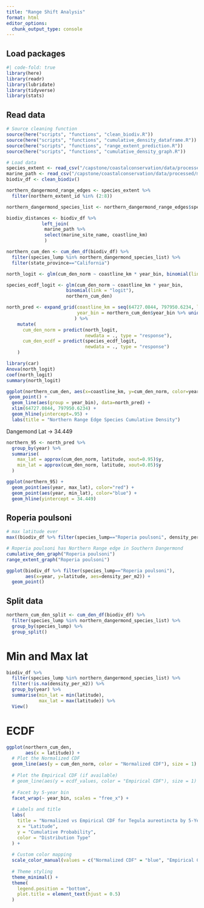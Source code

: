 ```yaml
---
title: "Range Shift Analysis"
format: html
editor_options: 
  chunk_output_type: console
---
```


## Load packages
```r
#| code-fold: true
library(here)
library(readr)
library(lubridate)
library(tidyverse)
library(stats)
```

## Read data
```r
# Source cleaning function
source(here("scripts", "functions", "clean_biodiv.R"))
source(here("scripts", "functions", "cumulative_density_dataframe.R"))
source(here("scripts", "functions", "range_extent_prediction.R"))
source(here("scripts", "functions", "cumulative_density_graph.R"))
```

```r
# Load data
species_extent <- read_csv("/capstone/coastalconservation/data/processed/species_extent.csv")
marine_path <- read_csv("/capstone/coastalconservation/data/processed/marine_site_segments.csv")
biodiv_df <- clean_biodiv()

northern_dangermond_range_edges <- species_extent %>% 
  filter(northern_extent_id %in% (2:8))

northern_dangermond_species_list <- northern_dangermond_range_edges$species_lump %>% unique()
```


```r
biodiv_distances <- biodiv_df %>% 
             left_join(
              marine_path %>%
              select(marine_site_name, coastline_km)
              )
```

```r
northern_cum_den <- cum_den_df(biodiv_df) %>% 
  filter(species_lump %in% northern_dangermond_species_list) %>% 
  filter(state_province=="California")
```

```r
north_logit <- glm(cum_den_norm ~ coastline_km * year_bin, binomial(link="logit"), northern_cum_den)

species_ecdf_logit <- glm(cum_den_norm ~ coastline_km * year_bin, 
                      binomial(link = "logit"), 
                      northern_cum_den)

```

```r
north_pred <- expand_grid(coastline_km = seq(64727.0844, 797950.6234, length.out = 1000),
                          year_bin = northern_cum_den$year_bin %>% unique()
                         ) %>% 
    mutate(
      cum_den_norm = predict(north_logit,
                             newdata = ., type = "response"),
      cum_den_ecdf = predict(species_ecdf_logit,
                             newdata = ., type = "response")
    ) 
```

```r
library(car)
Anova(north_logit)
coef(north_logit)
summary(north_logit)
```


```r
ggplot(northern_cum_den, aes(x=coastline_km, y=cum_den_norm, color=year_bin)) +
 geom_point() +
  geom_line(aes(group = year_bin), data=north_pred) +
  xlim(64727.0844, 797950.6234) +
  geom_hline(yintercept=.95) +
  labs(title = "Northern Range Edge Species Cumulative Density")
```

Dangemond Lat -> 34.449

```r
northern_95 <- north_pred %>% 
  group_by(year) %>% 
  summarise(
    max_lat = approx(cum_den_norm, latitude, xout=0.95)$y,
    min_lat = approx(cum_den_norm, latitude, xout=0.05)$y
  )

ggplot(northern_95) +
  geom_point(aes(year, max_lat), color="red") +
  geom_point(aes(year, min_lat), color="blue") +
  geom_hline(yintercept = 34.449)
```




## Roperia poulsoni
```r
# max latitude ever
max((biodiv_df %>% filter(species_lump=="Roperia poulsoni", density_per_m2>0))$latitude)

# Roperia poulsoni has Northern Range edge in Southern Dangermond
cumulative_den_graph("Roperia poulsoni")
range_extent_graph("Roperia poulsoni")
```

```r
ggplot(biodiv_df %>% filter(species_lump=="Roperia poulsoni"),
       aes(x=year, y=latitude, aes=density_per_m2)) +
  geom_point()
```


## Split data
```r
northern_cum_den_split <- cum_den_df(biodiv_df) %>% 
  filter(species_lump %in% northern_dangermond_species_list) %>% 
  group_by(species_lump) %>% 
  group_split()
```

# Min and Max lat

```r
biodiv_df %>% 
  filter(species_lump %in% northern_dangermond_species_list) %>% 
  filter(!is.na(density_per_m2)) %>% 
  group_by(year) %>% 
  summarise(min_lat = min(latitude),
            max_lat = max(latitude)) %>% 
  View()
```

# ECDF

```r
ggplot(northern_cum_den,
       aes(x = latitude)) +
  # Plot the Normalized CDF
  geom_line(aes(y = cum_den_norm, color = "Normalized CDF"), size = 1) +
  
  # Plot the Empirical CDF (if available)
  # geom_line(aes(y = ecdf_values, color = "Empirical CDF"), size = 1) +
  
  # Facet by 5-year bin
  facet_wrap(~ year_bin, scales = "free_x") +
  
  # Labels and title
  labs(
    title = "Normalized vs Empirical CDF for Tegula aureotincta by 5-Year Bins",
    x = "Latitude",
    y = "Cumulative Probability",
    color = "Distribution Type"
  ) +
  
  # Custom color mapping
  scale_color_manual(values = c("Normalized CDF" = "blue", "Empirical CDF" = "red")) +
  
  # Theme styling
  theme_minimal() +
  theme(
    legend.position = "bottom",
    plot.title = element_text(hjust = 0.5)
  )

```

